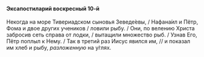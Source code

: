 #### Эксапостиларий воскресный 10-й

Некогда на море Тивериадском сыновья Зеведе́евы, / Нафана́ил и Пётр, Фома и двое других учеников / ловили рыбу. / Они, по велению Христа забросив сеть справа от лодки, / вытащили множество рыб. / Узнав Его, Пётр поплыл к Нему. / Так в третий раз Иисус явился им, // и показал им хлеб и рыбу, *разложенную* на у́глях.
